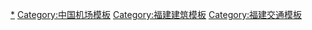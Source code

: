 {{Navbox
|name = 福建机场
|title = [[福建省机场列表|福建省机场]]
|listclass = hlist

|group1 = 在用机场
|list1 =
*[[厦门高崎国际机场]]<sup>民</sup>
*[[福州长乐国际机场]]<sup>民</sup>
*[[泉州晋江国际机场]]<sup>军民</sup>
*[[武夷山机场]]<sup>军民</sup>
*[[龙岩冠豸山机场]]<sup>军民</sup>
*[[三明沙县机场]]<sup>民</sup>
*[[水门机场]]<sup>军</sup>
*[[福州义序机场]]<sup>军</sup>
*[[福清龙田机场]]<sup>军</sup>
*[[惠安机场]]<sup>军</sup>
*[[漳州机场]]<sup>军</sup>
|group2 = 在建/规划机场
|list2 =
*[[厦门翔安国际机场]]<sup>民</sup>
*[[莆田汀江机场]]
*[[平潭澳前机场]]
|group3 = 已廢止机场
|list3 =
*[[长汀机场]]
*[[建瓯大洲飞机场]]
*[[福州水上机场]]
*[[莆田黄巷坡机场]]
*[[福州王庄机场]]
*[[曾厝垵飞机场]]
*[[厦门马巷3613工程军用机场]]
}}<noinclude>
[[Category:福建机场|*]]
[[Category:中国机场模板]]
[[Category:福建建筑模板]]
[[Category:福建交通模板]]
</noinclude>